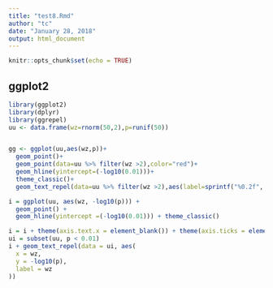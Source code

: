 ```yaml
---
title: "test8.Rmd"
author: "tc"
date: "January 28, 2018"
output: html_document
---
```


```r
knitr::opts_chunk$set(echo = TRUE)
```

## ggplot2


```r

library(ggplot2)
library(dplyr)
library(ggrepel)
uu <- data.frame(wz=rnorm(50,2),p=runif(50))


gg <- ggplot(uu,aes(wz,p))+
  geom_point()+
  geom_point(data=uu %>% filter(wz >2),color="red")+
  geom_hline(yintercept=(-log10(0.01)))+
  theme_classic()+
  geom_text_repel(data=uu %>% filter(wz >2),aes(label=sprintf("%0.2f", round(wz, digits = 2))))
```



```r
i = ggplot(uu, aes(wz, -log10(p))) + 
  geom_point() + 
  geom_hline(yintercept =(-log10(0.01))) + theme_classic()

i = i + theme(axis.text.x = element_blank()) + theme(axis.ticks = element_blank())
ui = subset(uu, p < 0.01)
i + geom_text_repel(data = ui, aes(
  x = wz,
  y = -log10(p),
  label = wz
)) 
```

